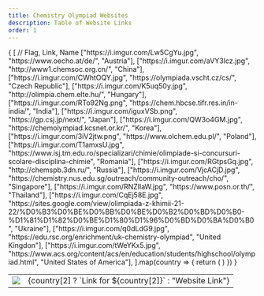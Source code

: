 ```yaml
---
title: Chemistry Olympiad Websites
description: Table of Website Links
order: 1
---
```



<table>
	{
		[
			// Flag, Link, Name
			["https://i.imgur.com/Lw5CgYu.jpg", "https://www.oecho.at/de/", "Austria"],
			["https://i.imgur.com/aVY3Icz.jpg", "http://www1.chemsoc.org.cn/", "China"],
			["https://i.imgur.com/CWhtOQY.jpg", "https://olympiada.vscht.cz/cs/", "Czech Republic"],
			["https://i.imgur.com/K5uq50y.jpg", "http://olimpia.chem.elte.hu/", "Hungary"],
			["https://i.imgur.com/RTo92Ng.png", "https://chem.hbcse.tifr.res.in/in-india/", "India"],
			["https://i.imgur.com/iguxVSb.png", "https://gp.csj.jp/next/", "Japan"],
			["https://i.imgur.com/QW3o4GM.jpg", "https://chemolympiad.kcsnet.or.kr/", "Korea"],
			["https://i.imgur.com/3iV2jtw.png", "https://www.olchem.edu.pl/", "Poland"],
			["https://i.imgur.com/T1amxsU.jpg", "https://www.isj.tm.edu.ro/specializari/chimie/olimpiade-si-concursuri-scolare-disciplina-chimie", "Romania"],
			["https://i.imgur.com/RGtpsGq.jpg", "http://chemspb.3dn.ru/", "Russia"],
			["https://i.imgur.com/VjcACjD.jpg", "https://chemistry.nus.edu.sg/outreach/community-outreach/cho/", "Singapore"],
			["https://i.imgur.com/RNZIlaW.jpg", "https://www.posn.or.th/", "Thailand"],
			["https://i.imgur.com/CqEj58E.jpg", "https://sites.google.com/view/olimpiada-z-khimii-21-22/%D0%B3%D0%BE%D0%BB%D0%BE%D0%B2%D0%BD%D0%B0-%D1%81%D1%82%D0%BE%D1%80%D1%96%D0%BD%D0%BA%D0%B0", "Ukraine"],
			["https://i.imgur.com/q0dLdG9.jpg", "https://edu.rsc.org/enrichment/uk-chemistry-olympiad", "United Kingdon"],
			["https://i.imgur.com/tWeYKx5.jpg", "https://www.acs.org/content/acs/en/education/students/highschool/olympiad.html", "United States of America"],
		].map(country => {
			return (
				<tr>
					<td><img src={country[0]} class="h-64"/></td>
					<td><Link to={country[1]} class="text-blue-400">{country[2] ? `Link for ${country[2]}` : "Website Link"}</Link></td>
				</tr>
			)
		})
	}
</table>